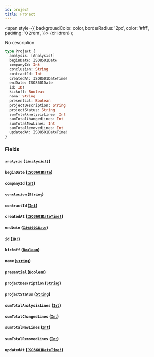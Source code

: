 ```yaml
---
id: project
title: Project
---
```


<span
style={{
      backgroundColor: color,
      borderRadius: '2px',
      color: '#fff',
      padding: '0.2rem',
    }}>
{children}
</span>
);

No description

```graphql
type Project {
  analysis: [Analysis!]
  beginDate: ISO8601Date
  companyId: Int
  conclusion: String
  contractId: Int
  createdAt: ISO8601DateTime!
  endDate: ISO8601Date
  id: ID!
  kickoff: Boolean
  name: String
  presential: Boolean
  projectDescription: String
  projectStatus: String
  sumTotalAnalysisLines: Int
  sumTotalChangedLines: Int
  sumTotalNewLines: Int
  sumTotalRemovedLines: Int
  updatedAt: ISO8601DateTime!
}
```

### Fields

#### `analysis` ([`[Analysis!]`](/api/objects/analysis))

#### `beginDate` ([`ISO8601Date`](/api/scalars/iso-8601-date))

#### `companyId` ([`Int`](/api/scalars/int))

#### `conclusion` ([`String`](/api/scalars/string))

#### `contractId` ([`Int`](/api/scalars/int))

#### `createdAt` ([`ISO8601DateTime!`](/api/scalars/iso-8601-date-time))

#### `endDate` ([`ISO8601Date`](/api/scalars/iso-8601-date))

#### `id` ([`ID!`](/api/scalars/id))

#### `kickoff` ([`Boolean`](/api/scalars/boolean))

#### `name` ([`String`](/api/scalars/string))

#### `presential` ([`Boolean`](/api/scalars/boolean))

#### `projectDescription` ([`String`](/api/scalars/string))

#### `projectStatus` ([`String`](/api/scalars/string))

#### `sumTotalAnalysisLines` ([`Int`](/api/scalars/int))

#### `sumTotalChangedLines` ([`Int`](/api/scalars/int))

#### `sumTotalNewLines` ([`Int`](/api/scalars/int))

#### `sumTotalRemovedLines` ([`Int`](/api/scalars/int))

#### `updatedAt` ([`ISO8601DateTime!`](/api/scalars/iso-8601-date-time))
